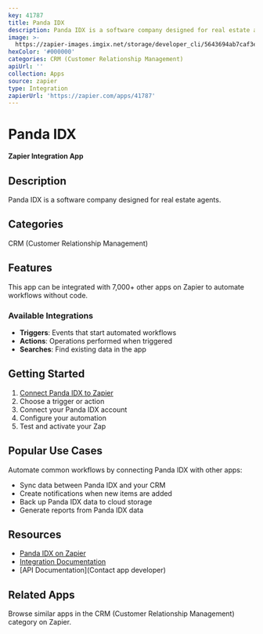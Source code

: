 ```yaml
---
key: 41787
title: Panda IDX
description: Panda IDX is a software company designed for real estate agents.
image: >-
  https://zapier-images.imgix.net/storage/developer_cli/5643694ab7caf3e159204c38742061ee.png?auto=format%2Ccompress&ixlib=python-3.0.0&q=50
hexColor: '#000000'
categories: CRM (Customer Relationship Management)
apiUrl: ''
collection: Apps
source: zapier
type: Integration
zapierUrl: 'https://zapier.com/apps/41787'
---
```

# Panda IDX

**Zapier Integration App**

## Description

Panda IDX is a software company designed for real estate agents.

## Categories

CRM (Customer Relationship Management)

## Features

This app can be integrated with 7,000+ other apps on Zapier to automate workflows without code.

### Available Integrations

- **Triggers**: Events that start automated workflows
- **Actions**: Operations performed when triggered
- **Searches**: Find existing data in the app

## Getting Started

1. [Connect Panda IDX to Zapier](https://zapier.com/apps/41787)
2. Choose a trigger or action
3. Connect your Panda IDX account
4. Configure your automation
5. Test and activate your Zap

## Popular Use Cases

Automate common workflows by connecting Panda IDX with other apps:

- Sync data between Panda IDX and your CRM
- Create notifications when new items are added
- Back up Panda IDX data to cloud storage
- Generate reports from Panda IDX data

## Resources

- [Panda IDX on Zapier](https://zapier.com/apps/41787)
- [Integration Documentation](https://zapier.com/apps/41787/integrations)
- [API Documentation](Contact app developer)

## Related Apps

Browse similar apps in the CRM (Customer Relationship Management) category on Zapier.
